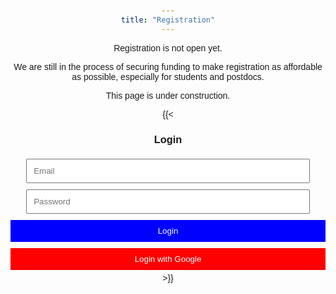 ```yaml
---
title: "Registration"
---
```


Registration is not open yet.

We are still in the process of securing funding to make registration as
affordable as possible, especially for students and postdocs.

::: callout-warning
This page is under construction.
:::

```{=html}
<script type="module">

  // Import the functions you need from the SDKs you need

  import { initializeApp } from "https://www.gstatic.com/firebasejs/11.4.0/firebase-app.js";

  import { getAnalytics,signInWithEmailAndPassword, signOut, onAuthStateChanged } from "https://www.gstatic.com/firebasejs/11.4.0/firebase-analytics.js";

  // TODO: Add SDKs for Firebase products that you want to use

  // https://firebase.google.com/docs/web/setup#available-libraries


  // Your web app's Firebase configuration

  // For Firebase JS SDK v7.20.0 and later, measurementId is optional

  const firebaseConfig = {

    apiKey: "AIzaSyCH3avPPXfXI49GTopvaFbeKrPtu8ufa2c",

    authDomain: "sbdm2025.firebaseapp.com",

    projectId: "sbdm2025",

    storageBucket: "sbdm2025.firebasestorage.app",

    messagingSenderId: "846447691095",

    appId: "1:846447691095:web:e41322d89f69949469ea12",

    measurementId: "G-G79REFBJ4H"

  };


  // Initialize Firebase

  const app = initializeApp(firebaseConfig);

  const analytics = getAnalytics(app);

  const auth = getAuth(app);

    // Login with Email/Password
    document.getElementById("login-btn").addEventListener("click", async () => {
        const email = document.getElementById("email").value;
        const password = document.getElementById("password").value;
        try {
            await signInWithEmailAndPassword(auth, email, password);
        } catch (error) {
            alert(error.message);
        }
    });


    // Logout
    document.getElementById("logout-btn").addEventListener("click", async () => {
        await signOut(auth);
    });

    // Listen for Auth State Changes
    onAuthStateChanged(auth, (user) => {
        if (user) {
            document.getElementById("auth-container").style.display = "none";
            document.getElementById("user-container").style.display = "block";
            document.getElementById("user-email").innerText = `Logged in as: ${user.email}`;
        } else {
            document.getElementById("auth-container").style.display = "block";
            document.getElementById("user-container").style.display = "none";
        }
    });
</script>
```

```{=html}
<style>
    body { font-family: Arial, sans-serif; text-align: center; padding: 20px; }
    .container { max-width: 300px; margin: auto; padding: 20px; border: 1px solid #ddd; border-radius: 10px; }
    input { width: 90%; padding: 10px; margin: 5px 0; }
    button { width: 100%; padding: 10px; margin: 5px 0; background: blue; color: white; border: none; cursor: pointer; }
    .google-btn { background: red; }
    .hidden { display: none; }
</style>
```

<!-- Login Form -->

{{< <h3>Login</h3>
<input type="email" id="email" placeholder="Email" required>
<input type="password" id="password" placeholder="Password" required>
<button id="login-btn">Login</button>
<button id="google-login-btn" class="google-btn">Login with Google</button> >}}

<!-- User Info -->

::: {#user-container .container .hidden}
```         
{{< <h3>Welcome</h3>
<p id="user-email"></p>
<button id="logout-btn">Logout</button> >}}
```
:::
